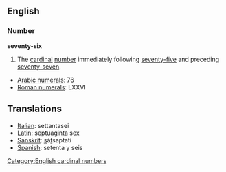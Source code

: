 == English ==
=== Number ===
'''seventy-six'''

#The [[cardinal]] [[number]] immediately following [[seventy-five]] and preceding [[seventy-seven]].

*[[w:Arabic Numerals|Arabic numerals]]: 76
*[[w:Roman numerals|Roman numerals]]: LXXVI

==Translations==
*[[Italian]]: settantasei
*[[Latin]]: septuaginta sex
*[[Sanskrit]]: <u>s</u>á<u>t</u>saptati
*[[Spanish]]: setenta y seis

[[Category:English cardinal numbers]]